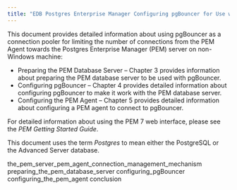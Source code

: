 ```yaml
---
title: "EDB Postgres Enterprise Manager Configuring pgBouncer for Use with PEM Agents"
---
```




This document provides detailed information about using pgBouncer as a connection pooler for limiting the number of connections from the PEM Agent towards the Postgres Enterprise Manager (PEM) server on non-Windows machine:

  - Preparing the PEM Database Server – Chapter 3 provides information about preparing the PEM database server to be used with pgBouncer.
  - Configuring pgBouncer – Chapter 4 provides detailed information about configuring pgBouncer to make it work with the PEM database server.
  - Configuring the PEM Agent – Chapter 5 provides detailed information about configuring a PEM agent to connect to pgBouncer.

For detailed information about using the PEM 7 web interface, please see the *PEM Getting Started Guide*.

This document uses the term *Postgres* to mean either the PostgreSQL or the Advanced Server database.

<div class="toctree" data-maxdepth="3">

the_pem_server_pem_agent_connection_management_mechanism preparing_the_pem_database_server configuring_pgBouncer configuring_the_pem_agent conclusion

</div>
